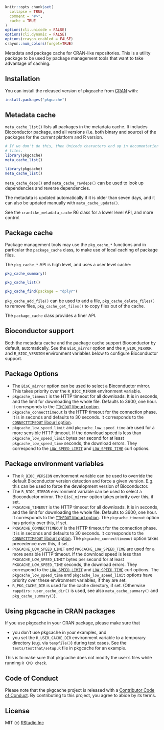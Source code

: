 
```r
knitr::opts_chunk$set(
  collapse = TRUE,
  comment = "#>",
  cache = TRUE
)
options(cli.unicode = FALSE)
options(cli.dynamic = FALSE)
options(crayon.enabled = FALSE)
crayon::num_colors(forget=TRUE)
```

Metadata and package cache for CRAN-like repositories. This is a utility
package to be used by package management tools that want to take advantage
of caching.

## Installation

You can install the released version of pkgcache from
[CRAN](https://CRAN.R-project.org) with:

``` r
install.packages("pkgcache")
```

## Metadata cache

`meta_cache_list()` lists all packages in the metadata cache. It includes
Bioconductor package, and all versions (i.e. both binary and source)
of the packages for the current platform and R version.

```r
# If we don't do this, then Unicode characters end up in documentation
# files.
library(pkgcache)
meta_cache_list()
```

```r
library(pkgcache)
meta_cache_list()
```

`meta_cache_deps()` and `meta_cache_revdeps()` can be used to look up
dependencies and reverse dependencies.

The metadata is updated automatically if it is older than seven days,
and it can also be updated manually with `meta_cache_update()`.

See the `cranlike_metadata_cache` R6 class for a lower level API,
and more control.

## Package cache

Package management tools may use the `pkg_cache_*` functions and in
particular the `package_cache` class, to make use of local caching of
package files.

The `pkg_cache_*` API is high level, and uses a user level cache:

```r
pkg_cache_summary()
```

```r
pkg_cache_list()
```

```r
pkg_cache_find(package = "dplyr")
```

`pkg_cache_add_file()` can be used to add a file,
`pkg_cache_delete_files()` to remove files, `pkg_cache_get_files()` to
copy files out of the cache.

The `package_cache` class provides a finer API.

## Bioconductor support

Both the metadata cache and the package cache support Bioconductor by
default, automatically. See the `BioC_mirror` option and the `R_BIOC_MIRROR`
and `R_BIOC_VERSION` environment variables below to configure
Bioconductor support.

## Package Options

- The `BioC_mirror` option can be used to select a Bioconductor mirror.
  This takes priority over the `R_BIOC_MIRROR` environment variable.
- `pkgcache_timeout` is the HTTP timeout for all downloads. It is in
  seconds, and the limit for downloading the whole file. Defaults to 3600,
  one hour. It corresponds to the [`TIMEOUT` libcurl option](https://curl.se/libcurl/c/CURLOPT_TIMEOUT.html).
- `pkgcache_connecttimeout` is the HTTP timeout for the connection phase.
  It is in seconds and defaults to 30 seconds. It corresponds to the
  [`CONNECTTIMEOUT` libcurl option](https://curl.se/libcurl/c/CURLOPT_CONNECTTIMEOUT.html).
- `pkgcache_low_speed_limit` and `pkgcache_low_speed_time` are used for a
  more sensible HTTP timeout. If the download speed is less than
  `pkgcache_low_speed_limit` bytes per second for at least
  `pkgcache_low_speed_time` seconds, the download errors. They correspond
  to the [`LOW_SPEED_LIMIT`](https://curl.se/libcurl/c/CURLOPT_LOW_SPEED_LIMIT.html) and
  [`LOW_SPEED_TIME`](https://curl.se/libcurl/c/CURLOPT_LOW_SPEED_TIME.html)
  curl options.

## Package environment variables

- The `R_BIOC_VERSION` environment variable can be used to override the
  default Bioconductor version detection and force a given version. E.g.
  this can be used to force the development version of Bioconductor.
- The `R_BIOC_MIRROR` environment variable can be used to select a
  Bioconductor mirror. The `BioC_mirror` option takes priority over this,
  if set.
- `PKGCACHE_TIMEOUT` is the HTTP timeout for all downloads. It is in
  seconds, and the limit for downloading the whole file. Defaults to 3600,
  one hour. It corresponds to the [`TIMEOUT` libcurl option](https://curl.se/libcurl/c/CURLOPT_TIMEOUT.html).
  The `pkgcache_timeout` option has priority over this, if set.
- `PKGCACHE_CONNECTTIMEOUT` is the HTTP timeout for the connection phase.
  It is in seconds and defaults to 30 seconds. It corresponds to the
  [`CONNECTTIMEOUT` libcurl option](https://curl.se/libcurl/c/CURLOPT_CONNECTTIMEOUT.html). The
  `pkgcache_connecttimeout` option takes precedence over this, if set.
- `PKGCACHE_LOW_SPEED_LIMIT` and `PKGCACHE_LOW_SPEED_TIME` are used for a
  more sensible HTTP timeout. If the download speed is less than
  `PKGCACHE_LOW_SPEED_LIMIT` bytes per second for at least
  `PKGCACHE_LOW_SPEED_TIME` seconds, the download errors. They correspond
  to the [`LOW_SPEED_LIMIT`](https://curl.se/libcurl/c/CURLOPT_LOW_SPEED_LIMIT.html) and
  [`LOW_SPEED_TIME`](https://curl.se/libcurl/c/CURLOPT_LOW_SPEED_TIME.html)
  curl options. The `pkgcache_low_speed_time` and `pkgcache_low_speed_limit`
  options have priority over these environment variables, if they are set.
- `R_PKG_CACHE_DIR` is used for the cache directory, if set. (Otherwise
  `rappdirs::user_cache_dir()` is used, see also `meta_cache_summary()` and
  `pkg_cache_summary()`).

## Using pkgcache in CRAN packages

If you use pkgcache in your CRAN package, please make sure that

- you don't use pkgcache in your examples, and
- you set the `R_USER_CACHE_DIR` environment variable to a temporary
  directory (e.g. via `tempfile()`) during test cases. See the
  `tests/testthat/setup.R` file in pkgcache for an example.

This is to make sure that pkgcache does not modify the user's files while
running `R CMD check`.

## Code of Conduct

Please note that the pkgcache project is released with a
[Contributor Code of Conduct](https://github.com/r-lib/pkgcache/blob/master/.github/CODE_OF_CONDUCT.md).
By contributing to this project, you agree to abide by its terms.

## License

MIT (c) [RStudio Inc](https://www.rstudio.com/)
